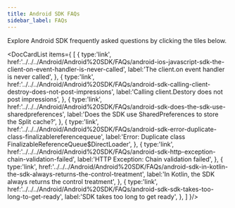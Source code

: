 ```yaml
---
title: Android SDK FAQs
sidebar_label: FAQs
---
```



Explore Android SDK frequently asked questions by clicking the tiles below.

<DocCardList items={
  [
    { 
      type:'link', href:'../../../Android/Android%20SDK/FAQs/android-ios-javascript-sdk-the-client-on-event-handler-is-never-called',
      label:'The client.on event handler is never called', 
    },
    { 
      type:'link', 
      href:'../../../Android/Android%20SDK/FAQs/android-sdk-calling-client-destroy-does-not-post-impressions', 
      label:'Calling client.Destory does not post impressions', 
    },
    { 
      type:'link', 
      href:'../../../Android/Android%20SDK/FAQs/android-sdk-does-the-sdk-use-sharedpreferences', 
      label:'Does the SDK use SharedPreferences to store the Split cache?', 
    },
    { 
      type:'link', 
      href:'../../../Android/Android%20SDK/FAQs/android-sdk-error-duplicate-class-finalizablereferencequeue', 
      label:'Error: Duplicate class FinalizableReferenceQueue$DirectLoader', 
    },
    { 
      type:'link', 
      href:'../../../Android/Android%20SDK/FAQs/android-sdk-http-exception-chain-validation-failed', 
      label:'HTTP Exception: Chain validation failed', 
    },
    { 
      type:'link', 
      href:'../../../Android/Android%20SDK/FAQs/android-sdk-in-kotlin-the-sdk-always-returns-the-control-treatment', 
      label:'In Kotlin, the SDK always returns the control treatment', 
    },
    { 
      type:'link', 
      href:'../../../Android/Android%20SDK/FAQs/android-sdk-sdk-takes-too-long-to-get-ready', 
      label:'SDK takes too long to get ready', 
    },
  ]
}/>